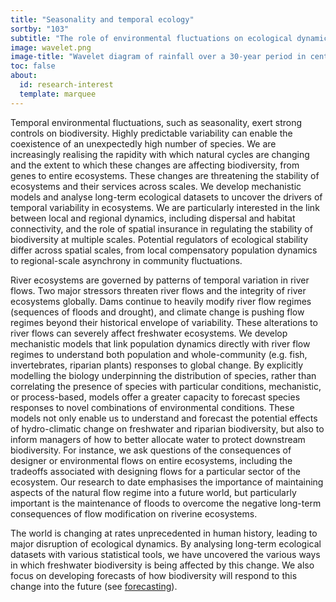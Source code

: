 ```yaml
---
title: "Seasonality and temporal ecology"
sortby: "103"
subtitle: "The role of environmental fluctuations on ecological dynamics across scales"
image: wavelet.png
image-title: "Wavelet diagram of rainfall over a 30-year period in central California (see Tonkin et al., 2017; Ecology)"
toc: false
about:
  id: research-interest
  template: marquee
---
```





Temporal environmental fluctuations, such as seasonality, exert strong controls on biodiversity. Highly predictable variability can enable the coexistence of an unexpectedly high number of species. We are increasingly realising the rapidity with which natural cycles are changing and the extent to which these changes are affecting biodiversity, from genes to entire ecosystems. These changes are threatening the stability of ecosystems and their services across scales. We develop mechanistic models and analyse long-term ecological datasets to uncover the drivers of temporal variability in ecosystems. We are particularly interested in the link between local and regional dynamics, including dispersal and habitat connectivity, and the role of spatial insurance in regulating the stability of biodiversity at multiple scales. Potential regulators of ecological stability differ across spatial scales, from local compensatory population dynamics to regional-scale asynchrony in community fluctuations.

River ecosystems are governed by patterns of temporal variation in river flows. Two major stressors threaten river flows and the integrity of river ecosystems globally. Dams continue to heavily modify river flow regimes (sequences of floods and drought), and climate change is pushing flow regimes beyond their historical envelope of variability. These alterations to river flows can severely affect freshwater ecosystems. We develop mechanistic models that link population dynamics directly with river flow regimes to understand both population and whole-community (e.g. fish, invertebrates, riparian plants) responses to global change. By explicitly modelling the biology underpinning the distribution of species, rather than correlating the presence of species with particular conditions, mechanistic, or process-based, models offer a greater capacity to forecast species responses to novel combinations of environmental conditions. These models not only enable us to understand and forecast the potential effects of hydro-climatic change on freshwater and riparian biodiversity, but also to inform managers of how to better allocate water to protect downstream biodiversity. For instance, we ask questions of the consequences of designer or environmental flows on entire ecosystems, including the tradeoffs associated with designing flows for a particular sector of the ecosystem. Our research to date emphasises the importance of maintaining aspects of the natural flow regime into a future world, but particularly important is the maintenance of floods to overcome the negative long-term consequences of flow modification on riverine ecosystems.

The world is changing at rates unprecedented in human history, leading to major disruption of ecological dynamics. By analysing long-term ecological datasets with various statistical tools, we have uncovered the various ways in which freshwater biodiversity is being affected by this change. We also focus on developing forecasts of how biodiversity will respond to this change into the future (see [forecasting](/project/forecasting)). 
